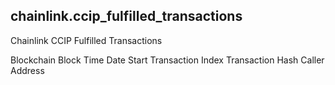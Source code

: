 ## chainlink.ccip_fulfilled_transactions 
Chainlink CCIP Fulfilled Transactions


<ParamField path="blockchain">
Blockchain
</ParamField>
<ParamField path="block_time">
Block Time
</ParamField>
<ParamField path="date_start">
Date Start
</ParamField>
<ParamField path="tx_index">
Transaction Index
</ParamField>
<ParamField path="tx_hash">
Transaction Hash
</ParamField>
<ParamField path="caller_address">
Caller Address
</ParamField>
